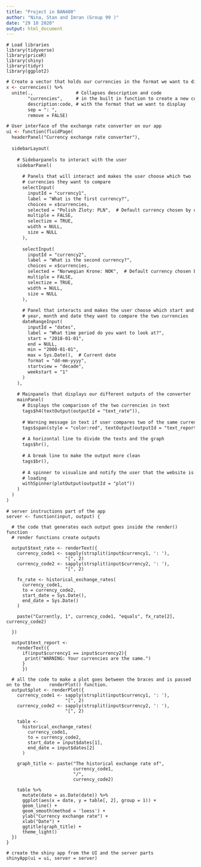 ```yaml
---
title: "Project in BAN400"
author: "Nina, Stan and Imran (Group 99 )"
date: "29 10 2020"
output: html_document
---
```


```setup

# Load libraries 
library(tidyverse)      
library(priceR)          
library(shiny)            
library(tidyr)
library(ggplot2)

```

```ui
# Create a vector that holds our currencies in the format we want to display
x <- currencies() %>%
  unite(.,                # Collapses description and code
        "currencies",     # in the built in function to create a new column
        description:code, # with the format that we want to display
        sep = ": ",
        remove = FALSE)

# User interface of the exchange rate converter on our app
ui <- function(fluidPage(
  headerPanel("Currency exchange rate converter"),
  
  sidebarLayout(
    
    # Sidebarpanels to interact with the user
    sidebarPanel(
      
      # Panels that will interact and makes the user choose which two
      # currencies they want to compare
      selectInput(
        inputId = "currency1",
        label = "What is the first currency?",
        choices = x$currencies,
        selected = "Polish Zloty: PLN",  # Default currency chosen by us
        multiple = FALSE,
        selectize = TRUE,
        width = NULL,
        size = NULL
      ),
      
      selectInput(
        inputId = "currency2",
        label = "What is the second currency?",
        choices = x$currencies,
        selected = "Norwegian Krone: NOK",  # Default currency chosen by us
        multiple = FALSE,
        selectize = TRUE,
        width = NULL,
        size = NULL
      ),
      
      # Panel that interacts and makes the user choose which start and end
      # year, month and date they want to compare the two currencies
      dateRangeInput(
        inputId = "dates",
        label = "What time period do you want to look at?",
        start = "2018-01-01",
        end = NULL,
        min = "2000-01-01",
        max = Sys.Date(),  # Current date
        format = "dd-mm-yyyy",
        startview = "decade",
        weekstart = "1"
      )
    ),
    
    # Mainpanels that displays our different outputs of the converter
    mainPanel(
      # Displays the comparison of the two currencies in text
      tags$h4(textOutput(outputId = "text_rate")),
      
      # Warning message in text if user compares two of the same currencies
      tags$span(style = "color:red", textOutput(outputId = "text_report")),
      
      # A horizontal line to divide the texts and the graph
      tags$hr(),
      
      # A break line to make the output more clean
      tags$br(),
      
      # A spinner to visualize and notify the user that the website is
      # loading
      withSpinner(plotOutput(outputId = "plot"))
    )
  )
)

```


```server
# server instructions part of the app
server <- function(input, output) {
  
  # the code that generates each output goes inside the render() function
  # render functions create outputs
  
  output$text_rate <- renderText({
    currency_code1 <- sapply(strsplit(input$currency1, ': '),
                      "[", 2)
    currency_code2 <- sapply(strsplit(input$currency2, ': '),
                      "[", 2)
    
    fx_rate <- historical_exchange_rates(
      currency_code1,
      to = currency_code2,
      start_date = Sys.Date(),
      end_date = Sys.Date()
    )
    
    paste("Currently, 1", currency_code1, "equals", fx_rate[2], currency_code2)
    
  })
  
  output$text_report <-
    renderText({
      if(input$currency1 == input$currency2){
       print("WARNING: Your currencies are the same.")
      }
      })
  
  # all the code to make a plot goes between the braces and is passed on to the       renderPlot() function.
  output$plot <- renderPlot({
    currency_code1 <- sapply(strsplit(input$currency1, ': '),
                      "[", 2)
    currency_code2 <- sapply(strsplit(input$currency2, ': '),
                      "[", 2)
    
    table <-
      historical_exchange_rates(
        currency_code1,
        to = currency_code2,
        start_date = input$dates[1],
        end_date = input$dates[2]
      )
    
    graph_title <- paste("The historical exchange rate of",
                         currency_code1,
                         "/",
                         currency_code2)
    
    table %>%
      mutate(date = as.Date(date)) %>%
      ggplot(aes(x = date, y = table[, 2], group = 1)) +
      geom_line() +
      geom_smooth(method = 'loess') +
      ylab("Currency exchange rate") +
      xlab("Date") +
      ggtitle(graph_title) +
      theme_light()
  })
}

```


```shiny
# create the shiny app from the UI and the server parts
shinyApp(ui = ui, server = server)
```

